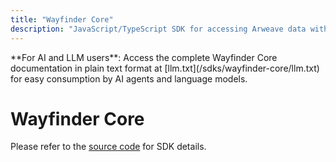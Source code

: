 ```yaml
---
title: "Wayfinder Core"
description: "JavaScript/TypeScript SDK for accessing Arweave data with built-in verification and gateway routing"
---
```



<Callout type="info">
  **For AI and LLM users**: Access the complete Wayfinder Core documentation in plain text
  format at [llm.txt](/sdks/wayfinder-core/llm.txt) for easy consumption by AI agents
  and language models.
</Callout>

# Wayfinder Core

Please refer to the [source code](https://github.com/ar-io/wayfinder/tree/main/packages/wayfinder-core) for SDK details.